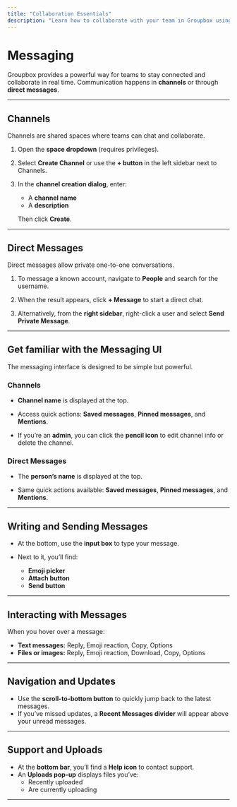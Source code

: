 ```yaml
---
title: "Collaboration Essentials"
description: "Learn how to collaborate with your team in Groupbox using channels and direct messages."
---
```


# Messaging

Groupbox provides a powerful way for teams to stay connected and collaborate in real time. Communication happens in **channels** or through **direct messages**.

---

## Channels

Channels are shared spaces where teams can chat and collaborate.

1. Open the **space dropdown** (requires privileges).

   <Screenshot src="/images/space-dropdown.png" alt="Space dropdown" />
2. Select **Create Channel** or use the **\+ button** in the left sidebar next to Channels.

   <Screenshot src="/images/create-channel.png" alt="Create channel option" />
3. In the **channel creation dialog**, enter:
   - A **channel name**
   - A **description**

   Then click **Create**.

   <Screenshot src="/images/channel-create-dialog.png" alt="Channel create dialog" />

---

## Direct Messages

Direct messages allow private one-to-one conversations.

1. To message a known account, navigate to **People** and search for the username.

   <Screenshot src="/images/people-search.png" alt="People search panel" />
2. When the result appears, click **\+ Message** to start a direct chat.

   <Screenshot src="/images/start-direct-message.png" alt="Start direct message" />
3. Alternatively, from the **right sidebar**, right-click a user and select **Send Private Message**.

   <Screenshot src="/images/rightbar-direct-message.png" alt="Right bar direct message" />

---

## Get familiar with the Messaging UI

The messaging interface is designed to be simple but powerful.

### Channels

- **Channel name** is displayed at the top.
- Access quick actions: **Saved messages**, **Pinned messages**, and **Mentions**.
- If you’re an **admin**, you can click the **pencil icon** to edit channel info or delete the channel.

  <Screenshot src="/images/channel-ui.png" alt="Channel messaging UI" />

### Direct Messages

- The **person’s name** is displayed at the top.
- Same quick actions available: **Saved messages**, **Pinned messages**, and **Mentions**.

  <Screenshot src="/images/direct-message-ui.png" alt="Direct message UI" />

---

## Writing and Sending Messages

- At the bottom, use the **input box** to type your message.
- Next to it, you’ll find:
  - **Emoji picker**
  - **Attach button**
  - **Send button**

  <Screenshot src="/images/message-input.png" alt="Message input box" />

---

## Interacting with Messages

When you hover over a message:

- **Text messages:** Reply, Emoji reaction, Copy, Options
- **Files or images:** Reply, Emoji reaction, Download, Copy, Options

<Screenshot src="/images/message-hover.png" alt="Message hover options" />

---

## Navigation and Updates

- Use the **scroll-to-bottom button** to quickly jump back to the latest messages.
- If you’ve missed updates, a **Recent Messages divider** will appear above your unread messages.

<Screenshot src="/images/recent-messages-divider.png" alt="Unread messages divider" />

---

## Support and Uploads

- At the **bottom bar**, you’ll find a **Help icon** to contact support.
- An **Uploads pop-up** displays files you’ve:
  - Recently uploaded
  - Are currently uploading

<Screenshot src="/images/help-uploads.png" alt="Help and uploads panel" />

---